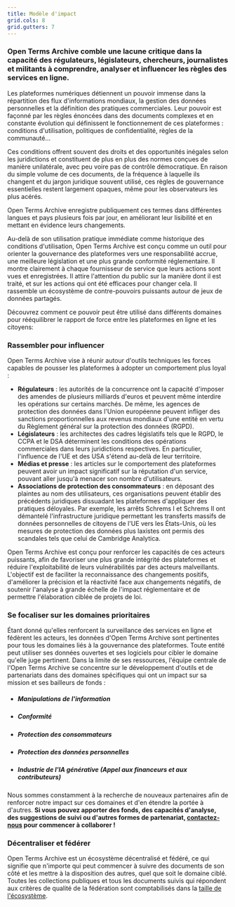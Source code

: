 ```yaml
---
title: Modèle d'impact
grid.cols: 8
grid.gutters: 7
---
```


### Open Terms Archive comble une lacune critique dans la capacité des régulateurs, législateurs, chercheurs, journalistes et militants à comprendre, analyser et influencer les règles des services en ligne.

Les plateformes numériques détiennent un pouvoir immense dans la répartition des flux d'informations mondiaux, la gestion des données personnelles et la définition des pratiques commerciales. Leur pouvoir est façonné par les règles énoncées dans des documents complexes et en constante évolution qui définissent le fonctionnement de ces plateformes : conditions d'utilisation, politiques de confidentialité, règles de la communauté…

Ces conditions offrent souvent des droits et des opportunités inégales selon les juridictions et constituent de plus en plus des normes conçues de manière unilatérale, avec peu voire pas de contrôle démocratique. En raison du simple volume de ces documents, de la fréquence à laquelle ils changent et du jargon juridique souvent utilisé, ces règles de gouvernance essentielles restent largement opaques, même pour les observateurs les plus acérés.

Open Terms Archive enregistre publiquement ces termes dans différentes langues et pays plusieurs fois par jour, en améliorant leur lisibilité et en mettant en évidence leurs changements.

Au-delà de son utilisation pratique immédiate comme historique des conditions d'utilisation, Open Terms Archive est conçu comme un outil pour orienter la gouvernance des plateformes vers une responsabilité accrue, une meilleure législation et une plus grande conformité réglementaire. Il montre clairement à chaque fournisseur de service que leurs actions sont vues et enregistrées. Il attire l'attention du public sur la manière dont il est traité, et sur les actions qui ont été efficaces pour changer cela. Il rassemble un écosystème de contre-pouvoirs puissants autour de jeux de données partagés.

Découvrez comment ce pouvoir peut être utilisé dans différents domaines pour rééquilibrer le rapport de force entre les plateformes en ligne et les citoyens:

### Rassembler pour influencer

Open Terms Archive vise à réunir autour d'outils techniques les forces capables de pousser les plateformes à adopter un comportement plus loyal :

- **Régulateurs** : les autorités de la concurrence ont la capacité d'imposer des amendes de plusieurs milliards d'euros et peuvent même interdire les opérations sur certains marchés. De même, les agences de protection des données dans l'Union européenne peuvent infliger des sanctions proportionnelles aux revenus mondiaux d'une entité en vertu du Règlement général sur la protection des données (RGPD).
- **Législateurs** : les architectes des cadres législatifs tels que le RGPD, le CCPA et le DSA déterminent les conditions des opérations commerciales dans leurs juridictions respectives. En particulier, l'influence de l'UE et des USA s'étend au-delà de leur territoire.
- **Médias et presse** : les articles sur le comportement des plateformes peuvent avoir un impact significatif sur la réputation d'un service, pouvant aller jusqu'à menacer son nombre d'utilisateurs.
- **Associations de protection des consommateurs** : en déposant des plaintes au nom des utilisateurs, ces organisations peuvent établir des précédents juridiques dissuadant les plateformes d'appliquer des pratiques déloyales. Par exemple, les arrêts Schrems I et Schrems II ont démantelé l'infrastructure juridique permettant les transferts massifs de données personnelles de citoyens de l'UE vers les États-Unis, où les mesures de protection des données plus laxistes ont permis des scandales tels que celui de Cambridge Analytica.

Open Terms Archive est conçu pour renforcer les capacités de ces acteurs puissants, afin de favoriser une plus grande intégrité des plateformes et réduire l'exploitabilité de leurs vulnérabilités par des acteurs malveillants. L'objectif est de faciliter la reconnaissance des changements positifs, d'améliorer la précision et la réactivité face aux changements négatifs, de soutenir l'analyse à grande échelle de l'impact réglementaire et de permettre l'élaboration ciblée de projets de loi.

### Se focaliser sur les domaines prioritaires

Étant donné qu'elles renforcent la surveillance des services en ligne et fédèrent les acteurs, les données d'Open Terms Archive sont pertinentes pour tous les domaines liés à la gouvernance des plateformes. Toute entité peut utiliser ses données ouvertes et ses logiciels pour cibler le domaine qu'elle juge pertinent. Dans la limite de ses ressources, l'équipe centrale de l'Open Terms Archive se concentre sur le développement d'outils et de partenariats dans des domaines spécifiques qui ont un impact sur sa mission et ses bailleurs de fonds :

- ##### <Link href="/domain/disinformation">Manipulations de l'information</Link>
- ##### <Link href="/domain/compliance">Conformité</Link>
- ##### <Link href="/domain/consumer-protection">Protection des consommateurs</Link>
- ##### <Link href="/domain/privacy">Protection des données personnelles</Link>
- ##### <Link href="/domain/generative-ai">Industrie de l'IA générative</Link> (Appel aux financeurs et aux contributeurs)

Nous sommes constamment à la recherche de nouveaux partenaires afin de renforcer notre impact sur ces domaines et d'en étendre la portée à d'autres. **Si vous pouvez apporter des fonds, des capacités d'analyse, des suggestions de suivi ou d'autres formes de partenariat, [contactez-nous](contact@opentermsarchive.org) pour commencer à collaborer !**

### Décentraliser et fédérer

Open Terms Archive est un écosystème décentralisé et fédéré, ce qui signifie que n'importe qui peut commencer à suivre des documents de son côté et les mettre à la disposition des autres, quel que soit le domaine ciblé. Toutes les collections publiques et tous les documents suivis qui répondent aux critères de qualité de la fédération sont comptabilisés dans la [taille de l'écosystème](/stats).
